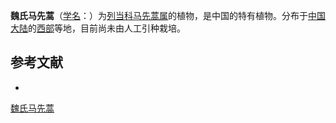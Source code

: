 {{Speciesbox
| name = 魏氏马先蒿
| status = 
| status_system = 
| image =
| genus = Pedicularis
| species = wilsonii
| authority = Bonati
}}

'''魏氏马先蒿'''（[[学名|学名]]：{{lang|la|''Pedicularis wilsonii''}}）为[[列当科|列当科]][[马先蒿属|马先蒿属]]的植物，是中国的特有植物。分布于[[中国大陆|中国大陆]]的[[西部|西部]]等地，目前尚未由人工引种栽培。

== 参考文献 ==
<div class="references-small">
* {{cite web| url =http://www.bioinfo.cn/db05/KmzwSpecies.php?action=view&id=21409| title =魏氏马先蒿| work =《中国高等植物数据库全库》| publisher =中国科学院微生物研究所| author =昆明植物研究所| accessdate =2009-02-25}}{{dead link|date=2018年5月 |bot=InternetArchiveBot |fix-attempted=yes }}
</div>
{{Taxonbar|from=Q15231171}}

[[Category:马先蒿属|魏氏马先蒿]]


{{植物小作品}}